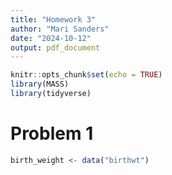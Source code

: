 ```yaml
---
title: "Homework 3"
author: "Mari Sanders"
date: "2024-10-12"
output: pdf_document
---
```


```r
knitr::opts_chunk$set(echo = TRUE)
library(MASS)
library(tidyverse)
```

# Problem 1 

```r
birth_weight <- data("birthwt")

```

